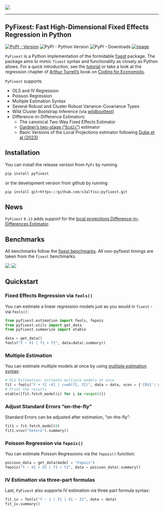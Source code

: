 ![](figures/pyfixest-logo.png)

-----------------

## PyFixest: Fast High-Dimensional Fixed Effects Regression in Python

[![PyPI - Version](https://img.shields.io/pypi/v/pyfixest.svg)](https://pypi.org/project/pyfixest/)
![PyPI - Python Version](https://img.shields.io/pypi/pyversions/pyfixest.svg)
![PyPI - Downloads](https://img.shields.io/pypi/dm/pyfixest)
[![image](https://codecov.io/gh/s3alfisc/pyfixest/branch/master/graph/badge.svg)](https://codecov.io/gh/s3alfisc/pyfixest)

`PyFixest` is a Python implementation of the formidable [fixest](https://github.com/lrberge/fixest) package. The package aims to mimic `fixest` syntax and functionality as closely as Python allows. For a quick introduction, see the [tutorial](https://s3alfisc.github.io/pyfixest/tutorial/) or take a look at the regression chapter of [Arthur Turrell's](https://github.com/aeturrell) book on [Coding for Economists](https://aeturrell.github.io/coding-for-economists/econmt-regression.html#imports).

`PyFixest` supports

- OLS and IV Regression
- Poisson Regression
- Multiple Estimation Syntax
- Several Robust and Cluster Robust Variance-Covariance Types
- Wild Cluster Bootstrap Inference (via [wildboottest](https://github.com/s3alfisc/wildboottest))
- Difference-in-Difference Estimators:
  - The canonical Two-Way Fixed Effects Estimator
  - [Gardner's two-stage ("`Did2s`")](https://jrgcmu.github.io/2sdd_current.pdf) estimator
  - Basic Versions of the Local Projections estimator following [Dube et al (2023)](https://www.nber.org/papers/w31184)

## Installation

You can install the release version from `PyPi` by running

```py
pip install pyfixest
```
or the development version from github by running
```py
pip install git+https://github.com/s3alfisc/pyfixest.git
```

## News

`PyFixest` `0.13` adds support for the [local projections Difference-in-Differences Estimator](https://s3alfisc.github.io/pyfixest/difference-in-differences-estimation/).

## Benchmarks

All benchmarks follow the [fixest benchmarks](https://github.com/lrberge/fixest/tree/master/_BENCHMARK). All non-pyfixest timings are taken from the `fixest` benchmarks.

![](./benchmarks/lets-plot-images/benchmarks_ols.svg)
![](./benchmarks/lets-plot-images/benchmarks_poisson.svg)

## Quickstart

### Fixed Effects Regression via `feols()`

You can estimate a linear regression models just as you would in `fixest` - via `feols()`:

```python
from pyfixest.estimation import feols, fepois
from pyfixest.utils import get_data
from pyfixest.summarize import etable

data = get_data()
feols("Y ~ X1 | f1 + f2", data=data).summary()
```

### Multiple Estimation

You can estimate multiple models at once by using [multiple estimation syntax](https://aeturrell.github.io/coding-for-economists/econmt-regression.html#multiple-regression-models):


```python
# OLS Estimation: estimate multiple models at once
fit = feols("Y + Y2 ~X1 | csw0(f1, f2)", data = data, vcov = {'CRV1':'group_id'})
# Print the results
etable([fit.fetch_model(i) for i in range(6)])
```

### Adjust Standard Errors "on-the-fly"

Standard Errors can be adjusted after estimation, "on-the-fly":

```python
fit1 = fit.fetch_model(0)
fit1.vcov("hetero").summary()
```
### Poisson Regression via `fepois()`

You can estimate Poisson Regressions via the `fepois()` function:

```python
poisson_data = get_data(model = "Fepois")
fepois("Y ~ X1 + X2 | f1 + f2", data = poisson_data).summary()
```

### IV Estimation via three-part formulas

Last, `PyFixest` also supports IV estimation via three part formula syntax:

```python

fit_iv = feols("Y ~ 1 | f1 | X1 ~ Z1", data = data)
fit_iv.summary()
```


